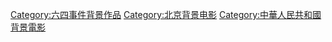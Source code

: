 [[Category:六四事件背景作品|Category:六四事件背景作品]]
[[Category:北京背景电影|Category:北京背景电影]]
[[Category:中華人民共和國背景電影|Category:中華人民共和國背景電影]]